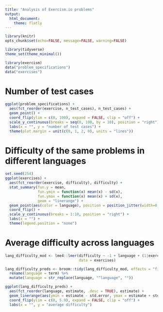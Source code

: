 ```yaml
---
title: "Analysis of Exercism.io problems"
output:
  html_document:
    theme: flatly
---
```

```r
library(knitr)
opts_chunk$set(echo=FALSE, message=FALSE, warning=FALSE)
```
```r
library(tidyverse)
theme_set(theme_minimal())

library(exercism)
data("problem_specifications")
data("exercises")
```

# Number of test cases

```r
ggplot(problem_specifications) +
  aes(fct_reorder(exercise, n_test_cases), n_test_cases) +
  geom_point() +
  coord_flip(ylim = c(0, 100), expand = FALSE, clip = "off") +
  scale_y_continuous(breaks = seq(0, 100, by = 10), position = "right") +
  labs(x = "", y = "number of test cases") +
  theme(plot.margin = unit(c(0, 1, 2, 0), units = "lines"))
```

# Difficulty of the same problems in different languages

```r
set.seed(254)
ggplot(exercises) +
  aes(fct_reorder(exercise, difficulty), difficulty) +
  stat_summary(fun.y = mean,
               fun.ymin = function(x) mean(x) - sd(x), 
               fun.ymax = function(x) mean(x) + sd(x), 
               geom = "linerange") +
  geom_point(aes(color = language), position = position_jitter(width=0, height=0.2), shape = 1) +
  coord_flip() +
  scale_y_continuous(breaks = 1:10, position = "right") +
  labs(x = "") +
  theme(legend.position = "none")
```

# Average difficulty across languages

```r
lang_difficulty_mod <- lme4::lmer(difficulty ~ -1 + language + (1|exercise),
                                  data = exercises)

lang_difficulty_preds <- broom::tidy(lang_difficulty_mod, effects = "fixed") %>%
  rename(language = term) %>%
  mutate(language = str_replace(language, "^language", ""))

ggplot(lang_difficulty_preds) +
  aes(fct_reorder(language, estimate, .desc = TRUE), estimate) +
  geom_linerange(aes(ymin = estimate - std.error, ymax = estimate + std.error)) +
  coord_flip(ylim = c(0, 5.9), expand = FALSE, clip = "off") +
  labs(x = "", y = "average difficulty")
```
